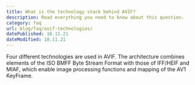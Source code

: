 ```yaml
---
title: What is the technology stack behind AVIF?
description: Read everything you need to know about this question.
category: faq
url: blog/faq/avif-technologies/
datePublished: 18.11.21
dateModified: 18.11.21
---
```


Four different technologies are used in AVIF. The architecture combines elements of the ISO BMFF Byte Stream Format with those of IFF/HEIF and MIAF, which enable image processing functions and mapping of the AV1 KeyFrame.
